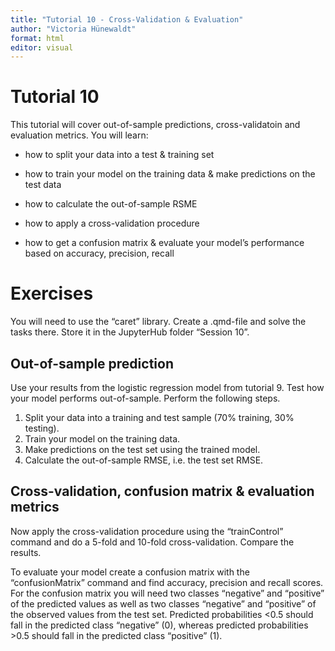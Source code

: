 ---
title: "Tutorial 10 - Cross-Validation & Evaluation"
author: "Victoria Hünewaldt"
format: html
editor: visual
---

# Tutorial 10

This tutorial will cover out-of-sample predictions, cross-validatoin and evaluation metrics. You will learn:

-   how to split your data into a test & training set

-   how to train your model on the training data & make predictions on the test data

-   how to calculate the out-of-sample RSME

-   how to apply a cross-validation procedure

-   how to get a confusion matrix & evaluate your model's performance based on accuracy, precision, recall

# Exercises

You will need to use the "caret" library. Create a .qmd-file and solve the tasks there. Store it in the JupyterHub folder "Session 10".

## Out-of-sample prediction

Use your results from the logistic regression model from tutorial 9. Test how your model performs out-of-sample. Perform the following steps.

1.  Split your data into a training and test sample (70% training, 30% testing).
2.  Train your model on the training data.
3.  Make predictions on the test set using the trained model.
4.  Calculate the out-of-sample RMSE, i.e. the test set RMSE.

## Cross-validation, confusion matrix & evaluation metrics

Now apply the cross-validation procedure using the "trainControl" command and do a 5-fold and 10-fold cross-validation. Compare the results.

To evaluate your model create a confusion matrix with the "confusionMatrix" command and find accuracy, precision and recall scores.\
For the confusion matrix you will need two classes "negative" and "positive" of the predicted values as well as two classes "negative" and "positive" of the observed values from the test set. Predicted probabilities \<0.5 should fall in the predicted class "negative " (0), whereas predicted probabilities \>0.5 should fall in the predicted class "positive" (1).
